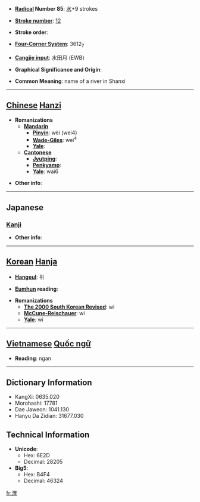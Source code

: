 * '''[[Wiktionary:Chinese radical index| Radical]] Number 85''': [[Wiktionary:Chinese radical index 水|水]]+9 strokes

* '''[[Wiktionary:Chinese total strokes index|Stroke number]]''': [[Wiktionary:Chinese total strokes index 12|12]]

* '''Stroke order''': 

* '''[[Wiktionary:Chinese four corner index|Four-Corner System]]''': 3612<sub>7</sub>

* '''[[Wiktionary:Chinese Cangjie index|Cangjie input]]''': 水田月 (EWB)

* '''Graphical Significance and Origin''': 

* '''Common Meaning''': name of a river in Shanxi

----

== [[Chinese]] [[Hanzi]] ==

* '''Romanizations'''
** '''[[Mandarin]]'''
*** '''[[Pinyin]]''': wèi (wei4)
*** '''[[Wade-Giles]]''': wei<sup>4</sup>
*** '''[[Yale]]''': 
** '''[[Cantonese]]'''
*** '''[[Jyutping]]''':
*** '''[[Penkyamp]]''': 
*** '''[[Yale]]''': wai6

* '''Other info''': 

----

==Japanese==
===[[Kanji]]===
{{kanji|on readings=[[い]] (i)
|kun readings=[[いく]] (iku), [[しく]] (shiku)
}}

* '''Other info''':  

----

== [[Korean]] [[Hanja]] ==

* '''[[Hangeul]]''': 위

* '''[[Eumhun]] reading''': 

* '''Romanizations'''
** '''[[The 2000 South Korean Revised Romanization|The 2000 South Korean Revised]]''': wi
** '''[[McCune-Reischauer]]''': wi
** '''[[Yale]]''': wi


----

== [[Vietnamese]] [[Quốc ngữ]] ==

* '''Reading''': ngan

----

== Dictionary Information ==

* KangXi: 0635.020
* Morohashi: 17781
* Dae Jaweon: 1041.130
* Hanyu Da Zidian: 31677.030

== Technical Information ==

* '''Unicode''':
** Hex: 6E2D
** Decimal: 28205
* '''Big5''':
** Hex: B4F4
** Decimal: 46324

[[fr:渭]]